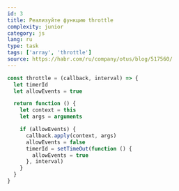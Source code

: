 ```yaml
---
id: 3
title: Реализуйте функцию throttle
complexity: junior
category: js
lang: ru
type: task
tags: ['array', 'throttle']
source: https://habr.com/ru/company/otus/blog/517560/
---
```


```js answer
const throttle = (callback, interval) => {
  let timerId
  let allowEvents = true

  return function () {
    let context = this
    let args = arguments

    if (allowEvents) {
      callback.apply(context, args)
      allowEvents = false
      timerId = setTimeOut(function () {
        allowEvents = true
      }, interval)
    }
  }
}
```

